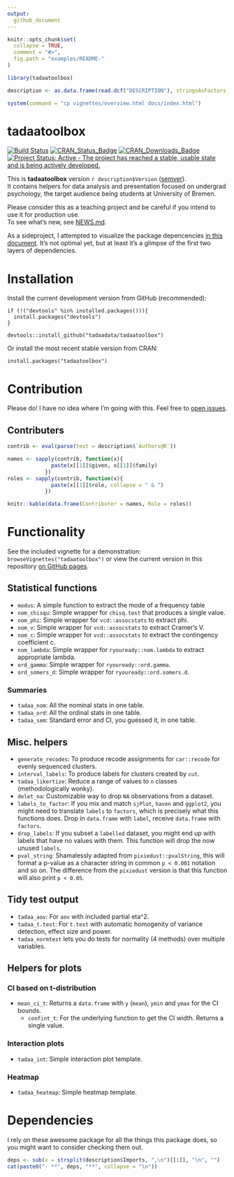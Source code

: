 ```yaml
---
output:
  github_document
---
```


<!-- README.md is generated from README.Rmd. Please edit that file -->

```r
knitr::opts_chunk$set(
  collapse = TRUE,
  comment = "#>",
  fig.path = "examples/README-"
)

library(tadaatoolbox)

description <- as.data.frame(read.dcf("DESCRIPTION"), stringsAsFactors = F)

system(command = "cp vignettes/overview.html docs/index.html")
```

# tadaatoolbox   

[![Build Status](https://travis-ci.org/tadaadata/tadaatoolbox.svg)](https://travis-ci.org/tadaadata/tadaatoolbox)
[![CRAN_Status_Badge](http://www.r-pkg.org/badges/version/tadaatoolbox)](http://cran.r-project.org/package=tadaatoolbox)
[![CRAN_Downloads_Badge](http://cranlogs.r-pkg.org/badges/grand-total/tadaatoolbox)](http://cran.r-project.org/package=tadaatoolbox)
[![Project Status: Active - The project has reached a stable, usable state and is being actively developed.](http://www.repostatus.org/badges/latest/active.svg)](http://www.repostatus.org/#active)

This is **tadaatoolbox** version ``r description$Version`` ([semver](http://semver.org/)).<br />
It contains helpers for data analysis and presentation focused on undergrad psychology, the target audience being students at University of Bremen. 

Please consider this as a teaching project and be careful if you intend to use it for production use.<br />
To see what's new, see [NEWS.md](https://github.com/tadaadata/tadaatoolbox/blob/master/NEWS.md).

As a sideproject, I attempted to visualize the package depencencies [in this document](http://htmlpreview.github.io/?https://github.com/tadaadata/tadaatoolbox/blob/master/dev/dependencies/dependencies.html). It's not optimal yet, but at least it's a glimpse of the first two layers of dependencies.

# Installation

Install the current development version from GitHub (recommended):

```
if (!("devtools" %in% installed.packages())){
  install.packages("devtools")
}

devtools::install_github("tadaadata/tadaatoolbox")
```

Or install the most recent stable version from CRAN:

```
install.packages("tadaatoolbox")
```

# Contribution

Please do! I have no idea where I'm going with this. Feel free to [open issues](https://github.com/tadaadata/tadaatoolbox/issues).

## Contributers

```r
contrib <- eval(parse(text = description$`Authors@R`))

names <- sapply(contrib, function(x){
              paste(x[[1]]$given, x[[1]]$family)
            }) 
roles <- sapply(contrib, function(x){
              paste(x[[1]]$role, collapse = " & ")
            }) 

knitr::kable(data.frame(Contributer = names, Role = roles))
```


# Functionality

See the included vignette for a demonstration: `browseVignettes("tadaatoolbox")` or view the current 
version in this repository [on GitHub pages](http://tadaadata.github.io/tadaatoolbox/).

## Statistical functions

* `modus`: A simple function to extract the mode of a frequency table
* `nom_chisqu`: Simple wrapper for `chisq.test` that produces a single value.
* `nom_phi`: Simple wrapper for `vcd::assocstats` to extract phi.
* `nom_v`: Simple wrapper for `vcd::assocstats` to extract Cramer's V.
* `nom_c`: Simple wrapper for `vcd::assocstats` to extract the contingency coefficient c.
* `nom_lambda`: Simple wrapper for `ryouready::nom.lambda` to extract appropriate lambda.
* `ord_gamma`: Simple wrapper for `ryouready::ord.gamma`.
* `ord_somers_d`: Simple wrapper for `ryouready::ord.somers.d`.

### Summaries

* `tadaa_nom`: All the nominal stats in one table.
* `tadaa_ord`: All the ordinal stats in one table.
* `tadaa_sem`: Standard error and CI, you guessed it, in one table.

## Misc. helpers

* `generate_recodes`: To produce recode assignments for `car::recode` for evenly sequenced clusters.
* `interval_labels`: To produce labels for clusters created by `cut`.
* `tadaa_likertize`: Reduce a range of values to `n` classes (methodologically wonky).
* `delet_na`: Customizable way to drop `NA` observations from a dataset.
* `labels_to_factor`: If you mix and match `sjPlot`, `haven` and `ggplot2`, you might need to translate `labels` to `factors`, which is precisely what this functions does. Drop in `data.frame` with `label`, receive `data.frame` with `factors`.
* `drop_labels`: If you subset a `labelled` dataset, you might end up with labels that have no values with them. This function will drop the now unused `labels`.
* `pval_string`: Shamalessly adapted from `pixiedust::pvalString`, this will format a p-value as a character string in common `p < 0.001` notation and so on. The difference from the `pixiedust` version is that this function will also print `p < 0.05`.

## Tidy test output

* `tadaa_aov`: For `aov` with included partial eta^2.
* `tadaa_t.test`: For `t.test` with automatic homogenity of variance detection, effect size and power.
* `tadaa_normtest` lets you do tests for normality (4 methods) over multiple variables.

## Helpers for plots

### CI based on t-distribution

* `mean_ci_t`: Returns a `data.frame` with `y` (`mean`), `ymin` and `ymax` for the CI bounds.
    * `confint_t`: For the underlying function to get the CI width. Returns a single value.

### Interaction plots

* `tadaa_int`: Simple interaction plot template.

### Heatmap

* `tadaa_heatmap`: Simple heatmap template.

# Dependencies

I rely on these awesome package for all the things this package does, so you might want to consider checking them out.

```r
deps <- sub(x = strsplit(description$Imports, ",\n")[[1]], "\n", "")
cat(paste0("- **", deps, "**", collapse = "\n"))
```

